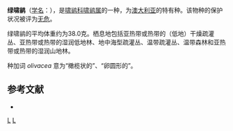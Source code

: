 {{Speciesbox
| image = Olive whistler.JPG
| status = LC | status_system = IUCN3.1
| genus = Pachycephala
| species = olivacea
| authority = Vigors & {{link-en|托马斯·霍斯菲尔德|Thomas Horsfield|Horsfield}}, 1827
| range_map = 
}}

'''绿啸鹟'''（[[学名|学名]]：{{lang|la|''Pachycephala olivacea''}}），是[[啸鹟科|啸鹟科]][[啸鹟属|啸鹟属]]的一种，为[[澳大利亚|澳大利亚]]的特有种。该物种的保护状况被评为[[无危|无危]]。

绿啸鹟的平均体重约为38.0克。栖息地包括亚热带或热带的（低地）干燥疏灌丛、亚热带或热带的湿润低地林、地中海型疏灌丛、温带疏灌丛、温带森林和亚热带或热带的湿润山地林。

种加词 ''olivacea'' 意为“橄榄状的”、“卵圆形的”。

== 参考文献 ==
{{commons category|Pachycephala olivacea}}
*{{cite web|url=http://www.birdlife.org/datazone/speciesfactsheet.php?id=5636&m=0|title=Pachycephala olivacea|publisher=[[国际鸟盟|BirdLife.org]]|accessdate=2011-06-27}}
{{Taxonbar|from=Q3115163}}

[[Category:啸鹟属|L]]
[[Category:1827年描述的鸟类|L]]